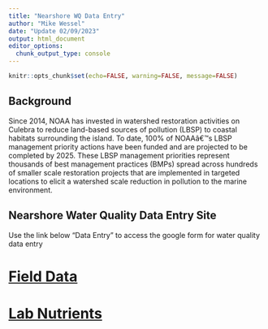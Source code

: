 ```yaml
---
title: "Nearshore WQ Data Entry"
author: "Mike Wessel"
date: "Update 02/09/2023"
output: html_document
editor_options: 
  chunk_output_type: console
---
```



```r
knitr::opts_chunk$set(echo=FALSE, warning=FALSE, message=FALSE)
```

## Background

Since 2014, NOAA has invested in watershed restoration activities on Culebra to reduce land-based sources of pollution (LBSP) to coastal habitats surrounding the island.  To date, 100% of NOAAâ€™s LBSP management priority actions have been funded and are projected to be completed by 2025. These LBSP management priorities represent thousands of best management practices (BMPs) spread across hundreds of smaller scale restoration projects that are implemented in targeted locations to elicit a watershed scale reduction in pollution to the marine environment.


## Nearshore Water Quality Data Entry Site

Use the link below "Data Entry" to access the google form for water quality data entry

# [Field Data](https://docs.google.com/forms/d/e/1FAIpQLSd4sNacnMR6bJ9kmtmCmxhOPChgTdoo3RkOXHCMR6f9jJdppg/viewform?vc=0&c=0&w=1&flr=0&dods){target="_blank"}
# [Lab Nutrients](https://docs.google.com/forms/d/e/1FAIpQLSfm5HSBknXw4RCU5gaZ7r8YqQNQS4yuFJ6jkFqlymizEwq8jw/viewform?vc=0&c=0&w=1&flr=0&dods){target="_blank"}

                        






